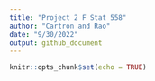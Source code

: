 ```yaml
---
title: "Project 2 F Stat 558"
author: "Cartron and Rao"
date: "9/30/2022"
output: github_document
---
```


```r
knitr::opts_chunk$set(echo = TRUE)
```

#
